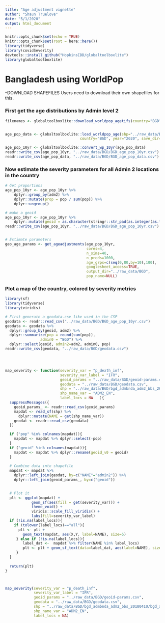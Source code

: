 ```yaml
---
title: "Age adjustment vignette"
author: "Shaun Truelove"
date: "5/1/2020"
output: html_document
---
```


```r
knitr::opts_chunk$set(echo = TRUE)
knitr::opts_chunk$set(root = here::here())
library(tidyverse)
library(covidSeverity)
devtools::install_github("HopkinsIDD/globaltoolboxlite")
library(globaltoolboxlite)

```


# Bangladesh using WorldPop

--DOWNLOAD SHAPEFILES
Users need to download their own shapefiles for this.


### First get the age distributions by Admin level 2

```r

filenames <- globaltoolboxlite::download_worldpop_agetifs(country="BGD", year="2020", save_dir="../raw_data", cores=4)


age_pop_data <- globaltoolboxlite::load_worldpop_age(shp="../raw_data/BGD/bgd_admbnda_adm2_bbs_20180410/bgd_admbnda_adm2_bbs_20180410.shp", 
                                  country="BGD", year="2020", save_dir="../raw_data", cores=4)

age_pop_10yr <- globaltoolboxlite::convert_wp_10yr(age_pop_data)
readr::write_csv(age_pop_10yr, "../raw_data/BGD/BGD_age_pop_10yr.csv")
readr::write_csv(age_pop_data, "../raw_data/BGD/BGD_age_pop_data.csv")

```

### Now estimate the severity parameters for all Admin 2 locations in the country
```r

# Get proportions
age_pop_10yr <- age_pop_10yr %>% 
    dplyr::group_by(adm2) %>%
    dplyr::mutate(prop = pop / sum(pop)) %>%
    dplyr::ungroup() 

# make a geoid
age_pop_10yr <- age_pop_10yr %>% 
    dplyr::mutate(geoid = as.character(stringr::str_pad(as.integer(as.factor(adm2)), 5, "left", 0)))
readr::write_csv(age_pop_10yr, "../raw_data/BGD/BGD_age_pop_10yr.csv")


# Estimate parameters
geo_age_params <- get_ageadjustments(age_pop_10yr,
                                     cores=4,
                                     n_sims=40,
                                     n_preds=1000,
                                     age_grps=c(seq(0,80,by=10),100),
                                     googlesheet_access=TRUE,
                                     output_dir="../raw_data/BGD",
                                     pop_name=NULL)


```




### Plot a map of the country, colored by severity metrics

```r

library(sf)
library(tidyverse)
library(viridis)

# First generate a geodata.csv like used in the CSP
geodata <- readr::read_csv("../raw_data/BGD/BGD_age_pop_10yr.csv")
geodata <- geodata %>% 
  dplyr::group_by(geoid, adm2) %>%
  dplyr::summarize(pop = round(sum(pop)),
                admin0 = "BGD") %>%
  dplyr::select(geoid, admin2=adm2, admin0, pop)
readr::write_csv(geodata, "../raw_data/BGD/geodata.csv")




map_severity <- function(severity_var = "p_death_inf", 
                         severity_var_label = "IFR",
                         geoid_params = "../raw_data/BGD/geoid-params.csv",
                         geodata = "../raw_data/BGD/geodata.csv",
                         shp = "../raw_data/BGD/bgd_admbnda_adm2_bbs_20180410/bgd_admbnda_adm2_bbs_20180410.shp",
                         shp_name_var = "ADM2_EN",
                         label_locs = NA   ){
  suppressMessages({
    geoid_params_ <- readr::read_csv(geoid_params)
    mapdat <- read_sf(shp) %>%
      dplyr::mutate(NAME = get(shp_name_var))
    geodat <- readr::read_csv(geodata)
  })

  if ("pop" %in% colnames(mapdat)){
    mapdat <- mapdat %>% dplyr::select(-pop)
  }
  if ("geoid" %in% colnames(mapdat)){
    mapdat <- mapdat %>% dplyr::rename(geoid_v0 = geoid)
  }
  
  # Combine data into shapefile
  mapdat <- mapdat %>% 
    dplyr::left_join(geodat, by=c("NAME"="admin2")) %>%
    dplyr::left_join(geoid_params_, by=c("geoid"))
  

  # Plot it
  plt <- ggplot(mapdat) +
            geom_sf(aes(fill = get(severity_var))) +
            theme_void() +
            viridis::scale_fill_viridis() +
            labs(fill=severity_var_label)
  if (!is.na(label_locs)){
    if (tolower(label_locs)=="all"){
      plt <- plt +
        geom_text(mapdat, aes(X,Y, label=NAME), size=5)
     } else if (!is.na(label_locs)){
        label_dat <-  mapdat %>% filter(NAME %in% label_locs)
        plt <- plt + geom_sf_text(data=label_dat, aes(label=NAME), size=3, hjust=0.5)
     }
  }
  
  return(plt)
}



map_severity(severity_var = "p_death_inf", 
             severity_var_label = "IFR",
             geoid_params = "../raw_data/BGD/geoid-params.csv",
             geodata = "../raw_data/BGD/geodata.csv",
             shp = "../raw_data/BGD/bgd_admbnda_adm2_bbs_20180410/bgd_admbnda_adm2_bbs_20180410.shp",
             shp_name_var = "ADM2_EN",
             label_locs = NA)

```


